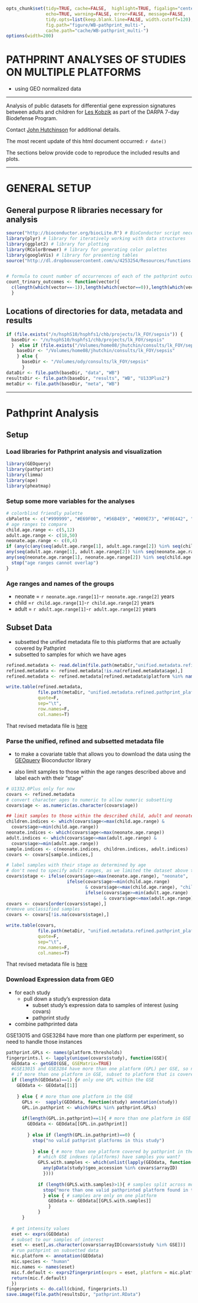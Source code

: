 ```r
opts_chunk$set(tidy=TRUE, cache=FALSE,  highlight=TRUE, figalign="center", 
               echo=TRUE, warning=FALSE, error=FALSE, message=FALSE, 
               tidy.opts=list(keep.blank.line=FALSE, width.cutoff=120), 
               fig.path="figure/WB-pathprint_multi-", 
               cache.path="cache/WB-pathprint_multi-")
options(width=200)
```

# PATHPRINT ANALYSES OF STUDIES ON MULTIPLE PLATFORMS
- using GEO normalized data

---

Analysis of public datasets for differential gene expression signatures between
adults and children for [Les Kobzik](mailto:LKOBZIK@hsph.harvard.edu) as part of
the DARPA 7-day Biodefense Program.

Contact [John Hutchinson](mailto:jhutchin@hsph.harvard.edu) for additional details.

The most recent update of this html document occurred: `r date()`

The sections below provide code to reproduce the included results and plots. 

----

# GENERAL SETUP

## General purpose R libraries necessary for analysis

```r
source("http://bioconductor.org/biocLite.R") # BioConductor script necessary for installing new BioC libraries with biocLite()
library(plyr) # library for iteratively working with data structures
library(ggplot2) # library for plotting 
library(RColorBrewer) # library for generating color palettes
library(googleVis) # library for presenting tables
source("http://dl.dropboxusercontent.com/u/4253254/Resources/functions.r")


# formula to count number of occurrences of each of the pathprint outcomes
count_trinary_outcomes <- function(vector){
  c(length(which(vector==-1)),length(which(vector==0)),length(which(vector==1)) )
  }
```

## Locations of directories for data, metadata and results

```r
if (file.exists("/n/hsphS10/hsphfs1/chb/projects/lk_FOY/sepsis")) {
  baseDir <- "/n/hsphS10/hsphfs1/chb/projects/lk_FOY/sepsis"
  }  else if (file.exists("/Volumes/home08/jhutchin/consults/lk_FOY/sepsis")) {
    baseDir <- "/Volumes/home08/jhutchin/consults/lk_FOY/sepsis"
    } else {
      baseDir <- "/Volumes/ody/consults/lk_FOY/sepsis"
      }
dataDir <- file.path(baseDir, "data", "WB")
resultsDir <- file.path(baseDir, "results", "WB", "U133Plus2")
metaDir <- file.path(baseDir, "meta", "WB")
````

----

# Pathprint Analysis

## Setup

### Load libraries for Pathprint analysis and visualization

```r
library(GEOquery)
library(pathprint)
library(limma)
library(ape)
library(pheatmap)
```

### Setup some more variables for the  analyses

```r
# colorblind friendly palette
cbPalette <- c("#999999", "#E69F00", "#56B4E9", "#009E73", "#F0E442", "#0072B2", "#D55E00", "#CC79A7", "#000000")
# age ranges to compare
child.age.range <- c(5,12)
adult.age.range <- c(18,50)
neonate.age.range <- c(0,4)
if (any(c(any(seq(adult.age.range[1], adult.age.range[2]) %in% seq(child.age.range[1], child.age.range[2])), 
any(seq(adult.age.range[1], adult.age.range[2]) %in% seq(neonate.age.range[1], neonate.age.range[2])),
any(seq(neonate.age.range[1], neonate.age.range[2]) %in% seq(child.age.range[1], child.age.range[2]))))) {
  stop("age ranges cannot overlap")
}
```

### Age ranges and names of the groups  
  - neonate = `r neonate.age.range[1]`-`r neonate.age.range[2]` years
  - child =`r child.age.range[1]`-`r child.age.range[2]` years
  - adult = `r adult.age.range[1]`-`r adult.age.range[2]` years

## Subset Data
- subsetted the unified metadata file to this platforms that are actually covered by Pathprint
- subsetted to samples for which we have ages

```r
refined.metadata <- read.delim(file.path(metaDir,"unified.metadata.refined.tab"))
refined.metadata <- refined.metadata[!is.na(refined.metadata$age),]
refined.metadata <- refined.metadata[refined.metadata$platform %in% names(platform.thresholds),]

write.table(refined.metadata, 
            file.path(metaDir, "unified.metadata.refined.pathprint_plaforms.tab"), 
            quote=F, 
            sep="\t", 
            row.names=F, 
            col.names=T)
```

That revised metadata file is [here](../meta/WB/unified.metadata.refined.pathprint_plaforms.tab)

### Parse the unified, refined and subsetted metadata file 
- to make a covariate table that allows you to download the data using the [GEOquery][2] Bioconductor library

- also limit samples to those within the age ranges described above and label each with their "stage"

```r
# U1332.0Plus only for now
covars <- refined.metadata
# convert character ages to numeric to allow numeric subsetting 
covars$age <- as.numeric(as.character(covars$age))

## limit samples to those within the described child, adult and neonate age ranges
children.indices <- which(covars$age<=max(child.age.range) & 
  covars$age>=min(child.age.range))
neonate.indices <- which(covars$age<=max(neonate.age.range))
adult.indices <- which(covars$age<=max(adult.age.range) & 
  covars$age>=min(adult.age.range))
sample.indices <- c(neonate.indices, children.indices, adult.indices)
covars <- covars[sample.indices,]

# label samples with their stage as determined by age
# don't need to specify adult ranges, as we limited the dataset above to neonates, children and adults
covars$stage <- ifelse(covars$age<=max(neonate.age.range), "neonate", 
                       ifelse(covars$age>=min(child.age.range)
                              & covars$age<=max(child.age.range), "child", 
                              ifelse(covars$age>=min(adult.age.range)
                                     & covars$age<=max(adult.age.range), "adult", NA)))
covars <- covars[order(covars$stage),]
#remove unclassified samples
covars <- covars[!is.na(covars$stage),]

write.table(covars, 
            file.path(metaDir, "unified.metadata.refined.pathprint_plaforms.targetted.samples.tab"), 
            quote=F, 
            sep="\t", 
            row.names=F, 
            col.names=T)

```

That revised metadata file is [here](../meta/WB/"unified.metadata.refined.pathprint_plaforms.targetted.samples.tab)

### Download Expression data from GEO
- for each study
  - pull down a study's expression data
    - subset study's expression data to samples of interest (using covars)
    - pathprint study
- combine pathprinted data

GSE13015 and GSE3284 have more than one platform per experiment, so need to handle those instances

```r
pathprint.GPLs <- names(platform.thresholds)
fingerprints.l <- lapply(unique(covars$study), function(GSE){
  GEOdata <- getGEO(GSE, GSEMatrix=TRUE)
  #GSE13015 and GSE3284 have more than one platform (GPL) per GSE, so need to handle those
  # if more than one platform in GSE, subset to platform that is covered by pathprint
  if (length(GEOdata)==1) {# only one GPL within the GSE
    GEOdata <- GEOdata[[1]]
    
    } else { # more than one platform in the GSE
      GPLs <-  sapply(GEOdata, function(study) annotation(study))
      GPL.in.pathprint <- which(GPLs %in% pathprint.GPLs) 
      
      if(length(GPL.in.pathprint)==1){ # more than one platform in GSE but only one covered by pathprint
        GEOdata <- GEOdata[[GPL.in.pathprint]]
        
        } else if (length(GPL.in.pathprint)==0) {
          stop("no valid pathprint platforms in this study")
          
          } else { # more than one platform covered by pathprint in the GSE 
            # which GSE indexes (platforms) have samples you want?
            GPLS.with.samples <- which(unlist(lapply(GEOdata, function(study){
              any(pData(study)$geo_accession %in% covars$arrayID)
              })))
            
            if (length(GPLS.with.samples)>1){ # samples split across more than one pathprinted platform            
              stop("more than one valid pathprinted platform found in this GSE that you want samples from; script can only handle one at a time")
              } else { # samples are only on one platform
                GEOdata <- GEOdata[[GPLS.with.samples]]
                }
            }
      }
  
  # get intensity values
  eset <- exprs(GEOdata)
  # subset to our samples of interest
  eset <- eset[,as.character(covars$arrayID[covars$study %in% GSE])]
  # run pathprint on subsetted data
  mic.platform <- annotation(GEOdata)
  mic.species <- "human"
  mic.names <- names(eset)
  mic.f.default <- exprs2fingerprint(exprs = eset, platform = mic.platform, species = mic.species, progressBar = FALSE)
  return(mic.f.default)
  })
fingerprints <- do.call(cbind, fingerprints.l)
save.image(file.path(resultsDir, "pathprint.RData")
```



[1]: http://www.bioconductor.org (BioC)
[2]: http://www.bioconductor.org/packages/2.11/bioc/html/GEOquery.html (GEOquery_BioC_library)

[3]: http://www.bioconductor.org/packages/2.10/bioc/html/arrayQualityMetrics.html (arrayQualityMetrics)
[4]: http://bioinformatics.oxfordjournals.org/content/19/2/185 (RMA)
[5]: http://www.bioconductor.org/packages/release/bioc/html/limma.html (limma)

